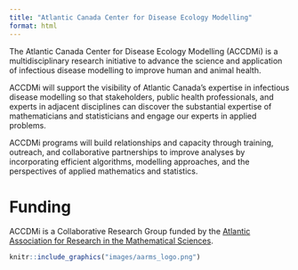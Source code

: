```yaml
---
title: "Atlantic Canada Center for Disease Ecology Modelling"
format: html
---
```


The Atlantic Canada Center for Disease Ecology Modelling (ACCDMi) is a multidisciplinary research initiative to advance the science and application of infectious disease modelling to improve human and animal health.

ACCDMi will support the visibility of Atlantic Canada’s expertise in infectious disease modelling so that stakeholders, public health professionals, and experts in adjacent disciplines can discover the substantial expertise of mathematicians and statisticians and engage our experts in applied problems.

ACCDMi programs will build relationships and capacity through training, outreach, and collaborative partnerships to improve analyses by incorporating efficient algorithms, modelling approaches, and the perspectives of applied mathematics and statistics.

# Funding
ACCDMi is a Collaborative Research Group funded by the [Atlantic Association for Research in the Mathematical Sciences](https://aarms.math.ca/).

```r
knitr::include_graphics("images/aarms_logo.png")
```

